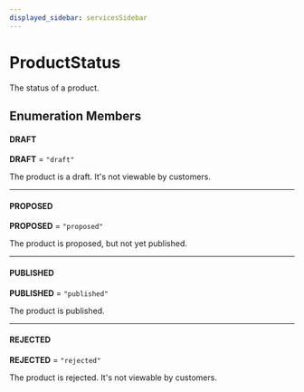 ```yaml
---
displayed_sidebar: servicesSidebar
---
```



# ProductStatus

The status of a product.

## Enumeration Members

#### DRAFT

 **DRAFT** = `"draft"`

The product is a draft. It's not viewable by customers.

___

#### PROPOSED

 **PROPOSED** = `"proposed"`

The product is proposed, but not yet published.

___

#### PUBLISHED

 **PUBLISHED** = `"published"`

The product is published.

___

#### REJECTED

 **REJECTED** = `"rejected"`

The product is rejected. It's not viewable by customers.
